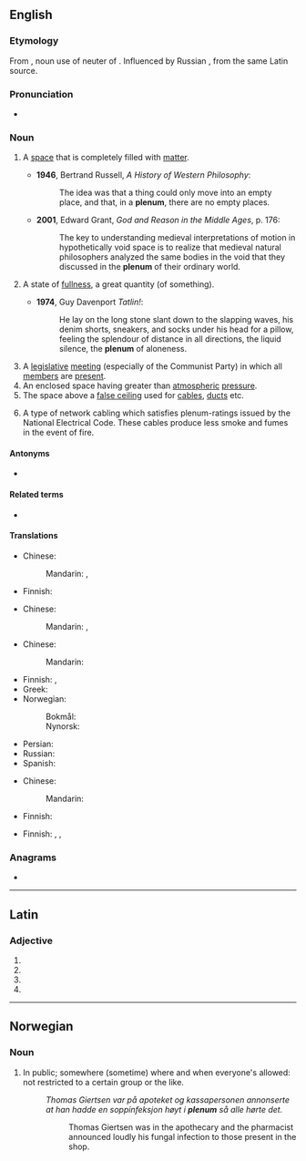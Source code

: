 {{also|plénum}}
==English==

===Etymology===
From {{etyl|la|en}} {{m|la|plēnum}}, noun use of neuter of {{m|la|plēnus||full}}. Influenced by Russian {{m|ru|пле́нум||plenary session}}, from the same Latin source.

===Pronunciation===
* {{IPA|/ˈpliːnəm/|lang=en}}

===Noun===
{{en-noun|s|plena}}

# {{lb|en|physics}} A [[space]] that is completely filled with [[matter]].
#* '''1946''', Bertrand Russell, ''A History of Western Philosophy'':
#*: The idea was that a thing could only move into an empty place, and that, in a '''plenum''', there are no empty places.
#* '''2001''', Edward Grant, ''God and Reason in the Middle Ages'', p. 176:
#*: The key to understanding medieval interpretations of motion in hypothetically void space is to realize that medieval natural philosophers analyzed the same bodies in the void that they discussed in the '''plenum''' of their ordinary world.
# {{lb|en|figuratively}} A state of [[fullness]], a great quantity (of something).
#* '''1974''', Guy Davenport ''Tatlin!'':
#*: He lay on the long stone slant down to the slapping waves, his denim shorts, sneakers, and socks under his head for a pillow, feeling the splendour of distance in all directions, the liquid silence, the '''plenum''' of aloneness.
# A [[legislative]] [[meeting]] (especially of the Communist Party) in which all [[member]]s are [[present]].
# An enclosed space having greater than [[atmospheric]] [[pressure]].
# The space above a [[false ceiling]] used for [[cable]]s, [[duct]]s etc.
# {{lb|en|computing}} A type of network cabling which satisfies plenum-ratings issued by the National Electrical Code. These cables produce less smoke and fumes in the event of fire.

====Antonyms====
* {{l|en|vacuum}}

====Related terms====
* {{l|en|plenary}}

====Translations====
{{trans-top|A space that is completely filled with matter}}
* Chinese:
*: Mandarin: {{t+|cmn|充满|sc=Hani}}, {{t+|cmn|充实|sc=Hani}}
{{trans-mid}}
* Finnish: {{t|fi|täysi tila}}
{{trans-bottom}}

{{trans-top|A state of fullness, a great quantity (of something)}}
* Chinese:
*: Mandarin: {{t+|cmn|充满|sc=Hani}}, {{t+|cmn|充实|sc=Hani}}
{{trans-mid}}
{{trans-bottom}}

{{trans-top|A legislative meeting (especially of the Communist Party) in which all members are present}}
* Chinese:
*: Mandarin: {{t+|cmn|全体会议|sc=Hani}}
* Finnish: {{t+|fi|täysistunto}}, {{t+|fi|yleiskokous}}
* Greek: {{t+|el|ολομέλεια|f}}
* Norwegian:
*: Bokmål: {{t|nb|plenum|n}}
*: Nynorsk: {{t|nn|plenum|n}}
{{trans-mid}}
* Persian: {{t+|fa|پلنوم|tr=plenom|sc=fa-Arab}}
* Russian: {{t+|ru|пле́нум|m}}
* Spanish: {{t+|es|pleno|m}}
{{trans-bottom}}

{{trans-top|enclosed space having greater than atmospheric pressure}}
* Chinese:
*: Mandarin: {{t+|cmn|高压|sc=Hani}}
{{trans-mid}}
* Finnish: {{t|fi|ylipainetila}}
{{trans-bottom}}

{{trans-top|space above a false ceiling used for cables, ducts etc.}}
* Finnish: {{t|fi|alakaton ontelo}}, {{t|fi|alakaton yläpuolinen tila}}, {{t|fi|alakaton päällä oleva tila}}
{{trans-mid}}
{{trans-bottom}}

{{trans-top|type of network cabling which satisfies plenum-ratings issued by the National Electrical Code}}
{{trans-mid}}
{{trans-bottom}}

===Anagrams===
* {{anagrams|en|lumpen}}

----

==Latin==

===Adjective===
{{la-adj-form|plēnum}}

# {{inflection of|plēnus||nom|n|s|lang=la}}
# {{inflection of|plēnus||acc|m|s|lang=la}}
# {{inflection of|plēnus||acc|n|s|lang=la}}
# {{inflection of|plēnus||voc|n|s|lang=la}}

----

==Norwegian==

===Noun===
{{head|no|noun}}

# In public; somewhere (sometime) where and when everyone's allowed: not restricted to a certain group or the like. {{attention|no|the part-of-speech header is 'Noun', but the definition sounds like an adjective or adverb?}}{{attention|nb}}{{attention|nn}}
#: ''Thomas Giertsen var på apoteket og kassapersonen annonserte at han hadde en soppinfeksjon høyt i '''plenum''' så alle hørte det.''
#:: Thomas Giertsen was in the apothecary and the pharmacist announced loudly his fungal infection to those present in the shop.

{{attention|no}}{{attention|nb}}{{attention|nn}}
